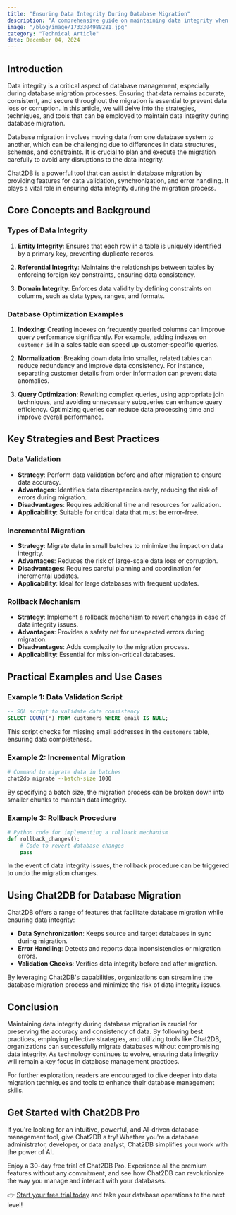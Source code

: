 ```yaml
---
title: "Ensuring Data Integrity During Database Migration"
description: "A comprehensive guide on maintaining data integrity when migrating databases, with a focus on best practices and tools like Chat2DB."
image: "/blog/image/1733304988281.jpg"
category: "Technical Article"
date: December 04, 2024
---
```


## Introduction

Data integrity is a critical aspect of database management, especially during database migration processes. Ensuring that data remains accurate, consistent, and secure throughout the migration is essential to prevent data loss or corruption. In this article, we will delve into the strategies, techniques, and tools that can be employed to maintain data integrity during database migration.

Database migration involves moving data from one database system to another, which can be challenging due to differences in data structures, schemas, and constraints. It is crucial to plan and execute the migration carefully to avoid any disruptions to the data integrity.

Chat2DB is a powerful tool that can assist in database migration by providing features for data validation, synchronization, and error handling. It plays a vital role in ensuring data integrity during the migration process.

## Core Concepts and Background

### Types of Data Integrity

1. **Entity Integrity**: Ensures that each row in a table is uniquely identified by a primary key, preventing duplicate records.

2. **Referential Integrity**: Maintains the relationships between tables by enforcing foreign key constraints, ensuring data consistency.

3. **Domain Integrity**: Enforces data validity by defining constraints on columns, such as data types, ranges, and formats.

### Database Optimization Examples

1. **Indexing**: Creating indexes on frequently queried columns can improve query performance significantly. For example, adding indexes on `customer_id` in a sales table can speed up customer-specific queries.

2. **Normalization**: Breaking down data into smaller, related tables can reduce redundancy and improve data consistency. For instance, separating customer details from order information can prevent data anomalies.

3. **Query Optimization**: Rewriting complex queries, using appropriate join techniques, and avoiding unnecessary subqueries can enhance query efficiency. Optimizing queries can reduce data processing time and improve overall performance.

## Key Strategies and Best Practices

### Data Validation

- **Strategy**: Perform data validation before and after migration to ensure data accuracy.
- **Advantages**: Identifies data discrepancies early, reducing the risk of errors during migration.
- **Disadvantages**: Requires additional time and resources for validation.
- **Applicability**: Suitable for critical data that must be error-free.

### Incremental Migration

- **Strategy**: Migrate data in small batches to minimize the impact on data integrity.
- **Advantages**: Reduces the risk of large-scale data loss or corruption.
- **Disadvantages**: Requires careful planning and coordination for incremental updates.
- **Applicability**: Ideal for large databases with frequent updates.

### Rollback Mechanism

- **Strategy**: Implement a rollback mechanism to revert changes in case of data integrity issues.
- **Advantages**: Provides a safety net for unexpected errors during migration.
- **Disadvantages**: Adds complexity to the migration process.
- **Applicability**: Essential for mission-critical databases.

## Practical Examples and Use Cases

### Example 1: Data Validation Script

```sql
-- SQL script to validate data consistency
SELECT COUNT(*) FROM customers WHERE email IS NULL;
```

This script checks for missing email addresses in the `customers` table, ensuring data completeness.

### Example 2: Incremental Migration

```bash
# Command to migrate data in batches
chat2db migrate --batch-size 1000
```

By specifying a batch size, the migration process can be broken down into smaller chunks to maintain data integrity.

### Example 3: Rollback Procedure

```python
# Python code for implementing a rollback mechanism
def rollback_changes():
    # Code to revert database changes
    pass
```

In the event of data integrity issues, the rollback procedure can be triggered to undo the migration changes.

## Using Chat2DB for Database Migration

Chat2DB offers a range of features that facilitate database migration while ensuring data integrity:

- **Data Synchronization**: Keeps source and target databases in sync during migration.
- **Error Handling**: Detects and reports data inconsistencies or migration errors.
- **Validation Checks**: Verifies data integrity before and after migration.

By leveraging Chat2DB's capabilities, organizations can streamline the database migration process and minimize the risk of data integrity issues.

## Conclusion

Maintaining data integrity during database migration is crucial for preserving the accuracy and consistency of data. By following best practices, employing effective strategies, and utilizing tools like Chat2DB, organizations can successfully migrate databases without compromising data integrity. As technology continues to evolve, ensuring data integrity will remain a key focus in database management practices.

For further exploration, readers are encouraged to dive deeper into data migration techniques and tools to enhance their database management skills.

## Get Started with Chat2DB Pro

If you're looking for an intuitive, powerful, and AI-driven database management tool, give Chat2DB a try! Whether you're a database administrator, developer, or data analyst, Chat2DB simplifies your work with the power of AI.

Enjoy a 30-day free trial of Chat2DB Pro. Experience all the premium features without any commitment, and see how Chat2DB can revolutionize the way you manage and interact with your databases.

👉 [Start your free trial today](https://chat2db.ai/pricing) and take your database operations to the next level!
